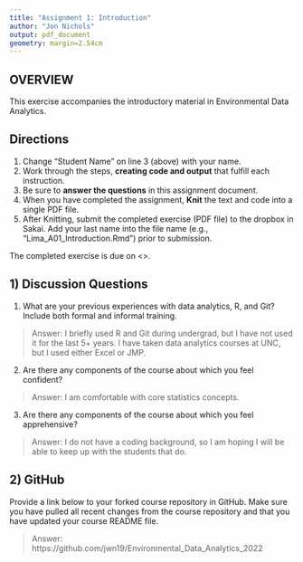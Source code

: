 ```yaml
---
title: "Assignment 1: Introduction"
author: "Jon Nichols"
output: pdf_document
geometry: margin=2.54cm
---
```


## OVERVIEW

This exercise accompanies the introductory material in Environmental Data Analytics. 

## Directions
1. Change "Student Name" on line 3 (above) with your name.
3. Work through the steps, **creating code and output** that fulfill each instruction.
4. Be sure to **answer the questions** in this assignment document.
6. When you have completed the assignment, **Knit** the text and code into a single PDF file.
8. After Knitting, submit the completed exercise (PDF file) to the dropbox in Sakai. Add your last name into the file name (e.g., "Lima_A01_Introduction.Rmd") prior to submission.

The completed exercise is due on <>.

## 1) Discussion Questions

1. What are your previous experiences with data analytics, R, and Git? Include both formal and informal training.

> Answer: I briefly used R and Git during undergrad, but I have not used it for the last 5+ years. I have taken data analytics courses at UNC, but I used either Excel or JMP. 

2. Are there any components of the course about which you feel confident?

> Answer: I am comfortable with core statistics concepts. 

3. Are there any components of the course about which you feel apprehensive?

> Answer: I do not have a coding background, so I am hoping I will be able to keep up with the students that do. 


## 2) GitHub

Provide a link below to your forked course repository in GitHub. Make sure you have pulled all recent changes from the course repository  and that you have updated your course README file. 

> Answer: https://github.com/jwn19/Environmental_Data_Analytics_2022


